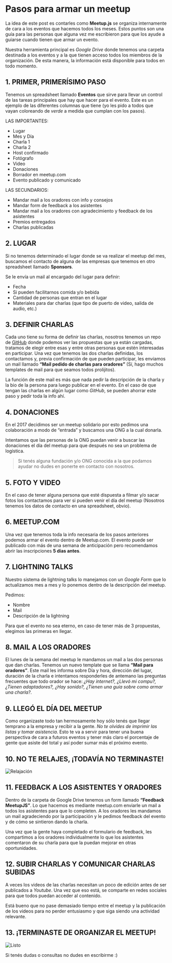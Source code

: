 

# Pasos para armar un meetup

La idea de este post es contarles como **Meetup.js** se organiza internamente de cara a los eventos que hacemos todos los meses. Estos puntos son una guía para las personas que alguna vez me escribieron para que los ayude a guiarse cuando tienen que armar un evento.

Nuestra herramienta principal es _Google Drive_ donde tenemos una carpeta destinada a los eventos y a la que tienen acceso todos los miembros de la organización. De esta manera, la información está disponible para todos en todo momento.

## 1. PRIMER, PRIMERÍSIMO PASO

Tenemos un spreadsheet llamado **Eventos** que sirve para llevar un control de las tareas principales que hay que hacer para el evento. Este es un ejemplo de las diferentes columnas que tiene (yo les pido a todos que vayan coloreando de _verde_ a medida que cumplan con los pasos).

LAS IMPORTANTES:

- Lugar
- Mes y Día
- Charla 1
- Charla 2
- Host confirmado
- Fotógrafo
- Video
- Donaciones
- Borrador en meetup.com
- Evento publicado y comunicado

LAS SECUNDARIOS:

- Mandar mail a los oradores con info y consejos
- Mandar form de feedback a los asistentes
- Mandar mail a los oradores con agradecimiento y feedback de los asistentes
- Premios entregados
- Charlas publicadas

## 2. LUGAR

Si no tenemos determinado el lugar donde se va realizar el meetup del mes, buscamos el contacto de alguna de las empresas que tenemos en otro spreadsheet llamado **Sponsors**.

Se le envía un mail al encargado del lugar para definir:

- Fecha
- Si pueden facilitarnos comida y/o bebida
- Cantidad de personas que entran en el lugar
- Materiales para dar charlas (que tipo de puerto de video, salida de audio, etc.)

## 3. DEFINIR CHARLAS

Cada uno tiene su forma de definir las charlas, nosotros tenemos un repo de [GitHub](https://github.com/meetupjs-ar/charlas/issues) donde podemos ver las propuestas que ya están cargadas, tratamos de elegir entre esas y entre otras personas que estén interesadas en participar. Una vez que tenemos las dos charlas definidas, los contactamos y, previa confirmación de que pueden participar, les enviamos un mail llamado **“Mail pedido de charlas para oradores”** (Sí, hago muchos templates de mail para que seamos todos prolijitos).

La función de este mail es más que nada pedir la descripción de la charla y la bio de la persona para luego publicar en el evento. En el caso de que tengan las charlas en algún lugar como _GitHub_, se pueden ahorrar este paso y pedir toda la info ahí.

## 4. DONACIONES

En el 2017 decidimos ser un meetup solidario por esto pedimos una colaboración a modo de “entrada” y buscamos una ONG a la cual donarla.

Intentamos que las personas de la ONG puedan venir a buscar las donaciones el día del meetup para que después no sea un problema de logística.

> Si tenés alguna fundación y/o ONG conocida a la que podamos ayudar no dudes en ponerte en contacto con nosotros.

## 5. FOTO Y VIDEO

En el caso de tener alguna persona que esté dispuesta a filmar y/o sacar fotos los contactamos para ver si pueden venir el día del meetup (Nosotros tenemos los datos de contacto en una spreadsheet, obvio).

## 6. MEETUP.COM

Una vez que tenemos toda la info necesaria de los pasos anteriores podemos armar el evento dentro de Meetup.com. El evento puede ser publicado con más de una semana de anticipación pero recomendamos abrir las inscripciones **5 días antes**.

## 7. LIGHTNING TALKS

Nuestro sistema de lightning talks lo manejamos con un _Google Form_ que lo actualizamos mes a mes y lo ponemos dentro de la descripción del meetup.

Pedimos:

- Nombre
- Mail
- Descripción de la lightning

Para que el evento no sea eterno, en caso de tener más de 3 propuestas, elegimos las primeras en llegar.

## 8. MAIL A LOS ORADORES

El lunes de la semana del meetup le mandamos un mail a las dos personas que dan charlas. Tenemos un nuevo template que se llama **“Mail para oradores”**. Este mail les informa sobre Día y hora, dirección del lugar, duración de la charla e intentamos responderles de antemano las preguntas frecuentes que todo orador se hace: _¿Hay internet?, ¿Llevó mi compu?, ¿Tienen adaptadores?, ¿Hay sonido?, ¿Tienen una guía sobre como armar una charla?_.

## 9. LLEGÓ EL DÍA DEL MEETUP

Como organizaste todo tan hermosamente hoy sólo tenés que llegar temprano a la empresa y recibir a la gente. _No te olvides de imprimir las listas y tomar asistencia_. Esto te va a servir para tener una buena perspectiva de cara a futuros eventos y tener más claro el porcentaje de gente que asiste del total y así poder sumar más el próximo evento.

## 10. NO TE RELAJES, ¡TODAVÍA NO TERMINASTE!

<img src={Relajacion} alt="Relajación" />

## 11. FEEDBACK A LOS ASISTENTES Y ORADORES

Dentro de la carpeta de Google Drive tenemos un form llamado **“Feedback MeetupJS”**. Lo que hacemos es mediante meetup.com enviarle un mail a todos los asistentes para que lo completen. A los oradores les mandamos un mail agradeciendo por la participación y le pedimos feedback del evento y de cómo se sintieron dando la charla.

Una vez que la gente haya completado el formulario de feedback, les compartimos a los oradores individualmente lo que los asistentes comentaron de su charla para que la puedan mejorar en otras oportunidades.

## 12. SUBIR CHARLAS Y COMUNICAR CHARLAS SUBIDAS

A veces los videos de las charlas necesitan un poco de edición antes de ser publicados a _Youtube_. Una vez que eso está, se comparte en redes sociales para que todos puedan acceder al contenido.

Está bueno que no pase demasiado tiempo entre el meetup y la publicación de los videos para no perder entusiasmo y que siga siendo una actividad relevante.

## 13. ¡TERMINASTE DE ORGANIZAR EL MEETUP!

<img src={Listo} alt="Listo" />

Si tenés dudas o consultas no dudes en escribirme :)
